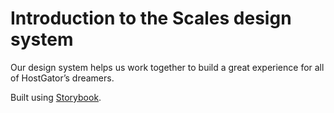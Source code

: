 
<Meta title="Scales|Introduction" />

# Introduction to the Scales design system

Our design system helps us work together to build a great experience for all of HostGator’s dreamers.

Built using [Storybook](https://learnstorybook.com).
